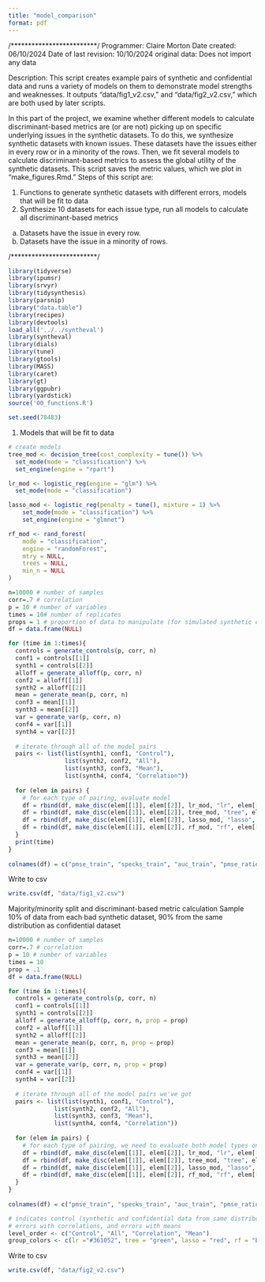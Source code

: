 ```yaml
---
title: "model_comparison"
format: pdf
---
```


/*************************/
Programmer: Claire Morton
Date created: 06/10/2024
Date of last revision: 10/10/2024
original data: Does not import any data

Description: This script creates example pairs of synthetic and confidential data and runs a variety of models on them to demonstrate model strengths and weaknesses. It outputs "data/fig1_v2.csv," and "data/fig2_v2.csv," which are both used by later scripts. 
 
In this part of the project, we examine whether different models to calculate discriminant-based metrics are (or are not) picking up on specific underlying issues in the synthetic datasets. To do this, we synthesize synthetic datasets with known issues. These datasets have the issues either in every row or in a minority of the rows. Then, we fit several models to calculate discriminant-based metrics to assess the global utility of the synthetic datasets. This script saves the metric values, which we plot in "make_figures.Rmd." Steps of this script are:
  
(1) Functions to generate synthetic datasets with different errors, models that will be fit to data
(2) Synthesize 10 datasets for each issue type, run all models to calculate all discriminant-based metrics
  (a) Datasets have the issue in every row.
  (b) Datasets have the issue in a minority of rows.

/*************************/

```r
library(tidyverse)
library(ipumsr)
library(srvyr)
library(tidysynthesis)
library(parsnip)
library("data.table")
library(recipes)
library(devtools)
load_all('../../syntheval')
library(syntheval)
library(dials)
library(tune)
library(gtools)
library(MASS)
library(caret)
library(gt)
library(ggpubr)
library(yardstick)
source('00_functions.R')

set.seed(78483)
```

(1) Models that will be fit to data

```r
# create models
tree_mod <- decision_tree(cost_complexity = tune()) %>%
  set_mode(mode = "classification") %>%
  set_engine(engine = "rpart")

lr_mod <- logistic_reg(engine = "glm") %>%
  set_mode(mode = "classification")

lasso_mod <- logistic_reg(penalty = tune(), mixture = 1) %>%
    set_mode(mode = "classification") %>%
    set_engine(engine = "glmnet")  

rf_mod <- rand_forest(
    mode = "classification",
    engine = "randomForest",
    mtry = NULL,
    trees = NULL,
    min_n = NULL
)
```

```r
n=10000 # number of samples
corr=.7 # correlation
p = 10 # number of variables
times = 10# number of replicates
props = 1 # proportion of data to manipulate (for simulated synthetic datasets)
df = data.frame(NULL)

for (time in 1:times){
  controls = generate_controls(p, corr, n)
  conf1 = controls[[1]]
  synth1 = controls[[2]]
  alloff = generate_alloff(p, corr, n)
  conf2 = alloff[[1]]
  synth2 = alloff[[2]]
  mean = generate_mean(p, corr, n)
  conf3 = mean[[1]]
  synth3 = mean[[2]]
  var = generate_var(p, corr, n)
  conf4 = var[[1]]
  synth4 = var[[2]]
  
  # iterate through all of the model pairs
  pairs <- list(list(synth1, conf1, "Control"),
                list(synth2, conf2, "All"),
                list(synth3, conf3, "Mean"),
                list(synth4, conf4, "Correlation"))
  
  for (elem in pairs) {
    # for each type of pairing, evaluate model
    df = rbind(df, make_disc(elem[[1]], elem[[2]], lr_mod, "lr", elem[[3]], "none"))
    df = rbind(df, make_disc(elem[[1]], elem[[2]], tree_mod, "tree", elem[[3]], "cp"))
    df = rbind(df, make_disc(elem[[1]], elem[[2]], lasso_mod, "lasso", elem[[3]], "penalty"))
    df = rbind(df, make_disc(elem[[1]], elem[[2]], rf_mod, "rf", elem[[3]], "none"))
  }
  print(time)
}
  
colnames(df) = c("pmse_train", "specks_train", "auc_train", "pmse_ratio_train", "pmse_test", "specks_test", "auc_test", "pmse_ratio_test", "type", "name")
```

Write to csv
```r
write.csv(df, "data/fig1_v2.csv")
```


Majority/minority split and discriminant-based metric calculation
Sample 10% of data from each bad synthetic dataset, 90% from the same distribution as confidential dataset

```r
n=10000 # number of samples
corr=.7 # correlation
p = 10 # number of variables
times = 10
prop = .1
df = data.frame(NULL)

for (time in 1:times){
  controls = generate_controls(p, corr, n)
  conf1 = controls[[1]]
  synth1 = controls[[2]]
  alloff = generate_alloff(p, corr, n, prop = prop)
  conf2 = alloff[[1]]
  synth2 = alloff[[2]]
  mean = generate_mean(p, corr, n, prop = prop)
  conf3 = mean[[1]]
  synth3 = mean[[2]]
  var = generate_var(p, corr, n, prop = prop)
  conf4 = var[[1]]
  synth4 = var[[2]]
  
  # iterate through all of the model pairs we've got
  pairs <- list(list(synth1, conf1, "Control"),
             list(synth2, conf2, "All"),
             list(synth3, conf3, "Mean"),
             list(synth4, conf4, "Correlation"))
  
  for (elem in pairs) {
    # for each type of pairing, we need to evaluate both model types on cont and cat data
    df = rbind(df, make_disc(elem[[1]], elem[[2]], lr_mod, "lr", elem[[3]], "none"))
    df = rbind(df, make_disc(elem[[1]], elem[[2]], tree_mod, "tree", elem[[3]], "cp"))
    df = rbind(df, make_disc(elem[[1]], elem[[2]], lasso_mod, "lasso", elem[[3]], "penalty"))
    df = rbind(df, make_disc(elem[[1]], elem[[2]], rf_mod, "rf", elem[[3]], "none"))
  }
}
  
colnames(df) = c("pmse_train", "specks_train", "auc_train", "pmse_ratio_train", "pmse_test", "specks_test", "auc_test", "pmse_ratio_test", "type", "name")

# indicates control (synthetic and confidential data from same distribution), errors with both mean and variance, 
# errors with correlations, and errors with means
level_order <- c("Control", "All", "Correlation", "Mean") 
group_colors <- c(lr ="#361052", tree = "green", lasso = "red", rf = "blue")
```

Write to csv
```r
write.csv(df, "data/fig2_v2.csv")
```
